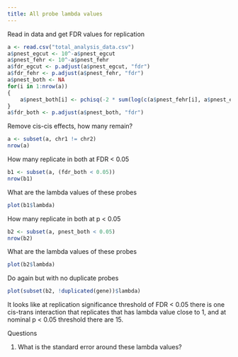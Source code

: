 ```yaml
---
title: All probe lambda values
---
```



Read in data and get FDR values for replication

```r
a <- read.csv("total_analysis_data.csv")
a$pnest_egcut <- 10^-a$pnest_egcut
a$pnest_fehr <- 10^-a$pnest_fehr
a$fdr_egcut <- p.adjust(a$pnest_egcut, "fdr")
a$fdr_fehr <- p.adjust(a$pnest_fehr, "fdr")
a$pnest_both <- NA
for(i in 1:nrow(a))
{
	a$pnest_both[i] <- pchisq(-2 * sum(log(c(a$pnest_fehr[i], a$pnest_egcut[i]))), df=4, low=FALSE)
}
a$fdr_both <- p.adjust(a$pnest_both, "fdr")
```

Remove cis-cis effects, how many remain?

```r
a <- subset(a, chr1 != chr2)
nrow(a)
```

How many replicate in both at FDR < 0.05

```r
b1 <- subset(a, (fdr_both < 0.05))
nrow(b1)
```

What are the lambda values of these probes

```r
plot(b1$lambda)
```

How many replicate in both at p < 0.05

```r
b2 <- subset(a, pnest_both < 0.05)
nrow(b2)
```

What are the lambda values of these probes

```r
plot(b2$lambda)
```

Do again but with no duplicate probes

```r
plot(subset(b2, !duplicated(gene))$lambda)
```

It looks like at replication significance threshold of FDR < 0.05 there is one cis-trans interaction that replicates that has lambda value close to 1, and at nominal p < 0.05 threshold there are 15.


Questions

1. What is the standard error around these lambda values?
